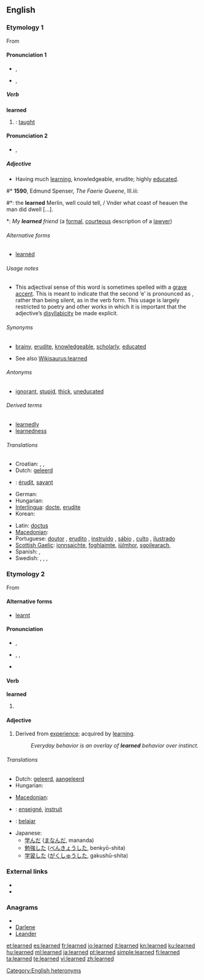 ==English==
{{rfc}}

{{rank|instead|giving|presence|657|learned|minutes|appear|thoughts}}

===Etymology 1===
From {{etyl|ang|en}} {{term|læran||lang=ang|to teach}}

====Pronunciation 1====
* {{a|RP}} {{IPA|/lɜːnd/}}, {{SAMPA|/l3:nd/}}
* {{a|GenAm}} {{IPA|/lɝ:nd/}}, {{SAMPA|/l3`:nd/}}

=====Verb=====
'''learned'''

# {{past of|[[learn#Etymology 2|learn]]|nodot=1}}: [[taught]]

====Pronunciation 2====
* {{a|RP}} {{IPA|/ˈlɜːn.ɛd/}}, {{SAMPA|/"l3:n.Ed/}}

=====Adjective=====
{{en-adj}}

* Having much [[learning]], knowledgeable, erudite; highly [[educated]].
#* '''1590''', Edmund Spenser, ''The Faerie Queene'', III.iii:
#*: the '''learned''' Merlin, well could tell, / Vnder what coast of heauen the man did dwell [...].
*: ''My '''learned''' friend'' (a [[formal]], [[courteous]] description of a [[lawyer]])

======Alternative forms======
* [[learnèd]]

======Usage notes======
* This adjectival sense of this word is sometimes spelled with a [[grave accent]]. This is meant to indicate that the second ‘e’ is pronounced as {{IPAchar|/ɪ/}}, rather than being silent, as in the verb form. This usage is largely restricted to poetry and other works in which it is important that the adjective’s [[disyllabicity]] be made explicit.

======Synonyms======
* {{sense|having much knowledge}} [[brainy]], [[erudite]], [[knowledgeable]], [[scholarly]], [[educated]]
* See also [[Wikisaurus:learned]]

======Antonyms======
* {{sense|having little knowledge}} [[ignorant]], [[stupid]], [[thick]], [[uneducated]]

======Derived terms======
{{rel-top|terms derived from learned (having much knowledge)}}
* [[learnedly]]
* [[learnedness]]
{{rel-bottom}}

======Translations======
{{trans-top|Having much learning}}
* Croatian: {{t|hr|naučen}},  {{t-|hr|učen}},  {{t|hr|načitan}}
* Dutch: [[geleerd]]
* {{ttbc|French}}: [[érudit]], [[savant]]
* German: {{t|de|gelehrt}}
* Hungarian: {{t-|hu|tanult}}
* [[Interlingua]]: [[docte]], [[erudite#Interlingua|erudite]]
* Korean: {{t|ko|박식한|tr=baksikhan|sc=Hang}}
{{trans-mid}}
* Latin: [[doctus]]
* [[Macedonian]]: {{t-|mk|учен|m|tr=účen}}
* Portuguese: [[doutor]] {{m}}, [[erudito]] {{m}}, [[instruído]] {{m}}, [[sábio]] {{m}}, [[culto]] {{m}}, [[ilustrado]] {{m}}
* [[Scottish Gaelic]]: [[ionnsaichte]], [[foghlaimte]], [[iùlmhor]], [[sgoilearach]],  {{t-|gd|fiosrach|xs=Scottish Gaelic}}
* Spanish: {{t+|es|erudito|m}},  {{t-|es|leído|m}}
* Swedish: {{t|sv|bildad}},  {{t|sv|beläst}},  {{t|sv|kultiverad}},  {{t|sv|lärd}}
{{trans-bottom}}

===Etymology 2===
From {{etyl|ang}} {{term|leornian||lang=ang|to acquire knowledge}}

====Alternative forms====
* [[learnt]] {{qualifier|UK only; seldom used in American English}}

====Pronunciation====
* {{a|RP}} {{IPA|/lɜːnd/}}, {{SAMPA|/l3:nd/}}
* {{a|US}} {{enPR|lûrnd}}, {{IPA|/lɝnd/}}, {{SAMPA|/l3`nd/}}
* {{audio|en-us-learned.ogg|Audio (US)}}

====Verb====
'''learned'''

# {{past of|[[learn#Etymology 1|learn]]}}

====Adjective====
{{en-adj}}

# Derived from [[experience]]; acquired by [[learn]]ing.
#: ''Everyday behavior is an overlay of '''learned''' behavior over instinct.''

======Translations======
{{trans-top|acquired by learning}}
* Dutch: [[geleerd]], [[aangeleerd]]
* Hungarian: {{t-|hu|tanult}}
{{trans-mid}}
* [[Macedonian]]: {{t|mk|научен|m|tr=náučen}}
{{trans-bottom}}

{{checktrans-top}}
* {{ttbc|French}}: [[enseigné]], [[instruit]]
* {{ttbc|Indonesian}}: [[ajar|belajar]]
{{trans-mid}}
* Japanese:
** [[学んだ]] ([[まなんだ]], mananda)
** [[勉強]]した ([[べんきょう]]した, benkyō-shita)
** [[学習]]した ([[がくしゅう]]した, gakushū-shita)
{{trans-bottom}}

===External links===
* {{R:Webster 1913}}
* {{R:Century 1911}}

===Anagrams===
* {{alphagram|adeelnr}}
* [[Darlene#English|Darlene]]
* [[Leander#English|Leander]]

[[Category:English heteronyms]]

[[et:learned]]
[[es:learned]]
[[fr:learned]]
[[io:learned]]
[[it:learned]]
[[kn:learned]]
[[ku:learned]]
[[hu:learned]]
[[ml:learned]]
[[ja:learned]]
[[pt:learned]]
[[simple:learned]]
[[fi:learned]]
[[ta:learned]]
[[te:learned]]
[[vi:learned]]
[[zh:learned]]